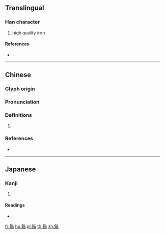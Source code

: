 {{character info/new}}
{{also|锴}}
==Translingual==

===Han character===
{{Han char|rn=167|rad=金|as=09|sn=17|four=81161|canj=CPPA}}

# high quality iron

====References====
* {{Han ref|kx=1313.060|dkj=40599|dj=1814.020|hdz=64229.080|uh=9347|ud=37703|bh=EED2|bd=61138}}

----

==Chinese==
{{zh-forms|s=锴}}

===Glyph origin===
{{Han etym}}

===Pronunciation===
{{zh-pron
|m=kǎi
|c=kaai2,gaai1
|mc=y
|oc=y
|cat=
}}

===Definitions===
{{zh-hanzi}}

# {{rfdef|zh}}

===References===
* {{R:yue:Hanzi}}

----

==Japanese==

===Kanji===
{{ja-kanji|grade=|rs=金09}}

# {{defn|lang=ja|sort=金09}}

====Readings====
* {{ja-readings|on=[[かい]] (kai)|kun=[[てつ]] (tetsu)|nanori=}}

[[fr:鍇]]
[[hu:鍇]]
[[pl:鍇]]
[[th:鍇]]
[[zh:鍇]]